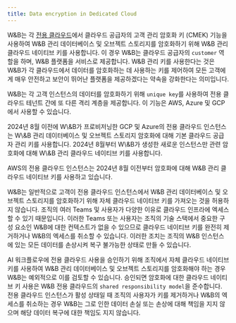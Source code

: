 ```yaml
---
title: Data encryption in Dedicated Cloud
---
```


W\&B는 각 [전용 클라우드](/ko/platform/hosting/hosting-options/dedicated_cloud)에서 클라우드 공급자의 고객 관리 암호화 키 (CMEK) 기능을 사용하여 W\&B 관리 데이터베이스 및 오브젝트 스토리지를 암호화하기 위해 W\&B 관리 클라우드 네이티브 키를 사용합니다. 이 경우 W\&B는 클라우드 공급자의 `customer` 역할을 하며, W\&B 플랫폼을 서비스로 제공합니다. W\&B 관리 키를 사용한다는 것은 W\&B가 각 클라우드에서 데이터를 암호화하는 데 사용하는 키를 제어하여 모든 고객에게 매우 안전하고 보안이 뛰어난 플랫폼을 제공하겠다는 약속을 강화한다는 의미입니다.

W\&B는 각 고객 인스턴스의 데이터를 암호화하기 위해 `unique key`를 사용하여 전용 클라우드 테넌트 간에 또 다른 격리 계층을 제공합니다. 이 기능은 AWS, Azure 및 GCP에서 사용할 수 있습니다.

<Note>
2024년 8월 이전에 W\&B가 프로비저닝한 GCP 및 Azure의 전용 클라우드 인스턴스는 W\&B 관리 데이터베이스 및 오브젝트 스토리지 암호화에 대해 기본 클라우드 공급자 관리 키를 사용합니다. 2024년 8월부터 W\&B가 생성한 새로운 인스턴스만 관련 암호화에 대해 W\&B 관리 클라우드 네이티브 키를 사용합니다.

AWS의 전용 클라우드 인스턴스는 2024년 8월 이전부터 암호화에 대해 W\&B 관리 클라우드 네이티브 키를 사용하고 있습니다.
</Note>

W\&B는 일반적으로 고객이 전용 클라우드 인스턴스에서 W\&B 관리 데이터베이스 및 오브젝트 스토리지를 암호화하기 위해 자체 클라우드 네이티브 키를 가져오는 것을 허용하지 않습니다. 조직의 여러 Teams 및 사용자가 다양한 이유로 클라우드 인프라에 엑세스할 수 있기 때문입니다. 이러한 Teams 또는 사용자는 조직의 기술 스택에서 중요한 구성 요소인 W\&B에 대한 컨텍스트가 없을 수 있으므로 클라우드 네이티브 키를 완전히 제거하거나 W\&B의 엑세스를 취소할 수 있습니다. 이러한 조치는 조직의 W\&B 인스턴스에 있는 모든 데이터를 손상시켜 복구 불가능한 상태로 만들 수 있습니다.

AI 워크플로우에 전용 클라우드 사용을 승인하기 위해 조직에서 자체 클라우드 네이티브 키를 사용하여 W\&B 관리 데이터베이스 및 오브젝트 스토리지를 암호화해야 하는 경우 W\&B는 예외적으로 이를 검토할 수 있습니다. 승인되면 암호화에 대한 클라우드 네이티브 키 사용은 W\&B 전용 클라우드의 `shared responsibility model`을 준수합니다. 전용 클라우드 인스턴스가 활성 상태일 때 조직의 사용자가 키를 제거하거나 W\&B의 엑세스를 취소하는 경우 W\&B는 그로 인한 데이터 손실 또는 손상에 대해 책임을 지지 않으며 해당 데이터 복구에 대한 책임도 지지 않습니다.
